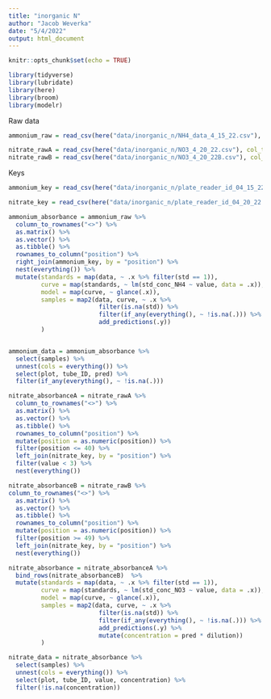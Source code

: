 ```yaml
---
title: "inorganic N"
author: "Jacob Weverka"
date: "5/4/2022"
output: html_document
---
```


```r
knitr::opts_chunk$set(echo = TRUE)

library(tidyverse)
library(lubridate)
library(here)
library(broom)
library(modelr)

```

Raw data
```r

ammonium_raw = read_csv(here("data/inorganic_n/NH4_data_4_15_22.csv"), col_types = cols())

nitrate_rawA = read_csv(here("data/inorganic_n/NO3_4_20_22.csv"), col_types = cols())
nitrate_rawB = read_csv(here("data/inorganic_n/NO3_4_20_22B.csv"), col_types = cols())


```


Keys
```r
ammonium_key = read_csv(here("data/inorganic_n/plate_reader_id_04_15_22.csv"), col_types = cols(position = "character"))

nitrate_key = read_csv(here("data/inorganic_n/plate_reader_id_04_20_22.csv"), col_types = cols())


```



```r
ammonium_absorbance = ammonium_raw %>% 
  column_to_rownames("<>") %>% 
  as.matrix() %>% 
  as.vector() %>% 
  as.tibble() %>% 
  rownames_to_column("position") %>% 
  right_join(ammonium_key, by = "position") %>% 
  nest(everything()) %>% 
  mutate(standards = map(data, ~ .x %>% filter(std == 1)),
         curve = map(standards, ~ lm(std_conc_NH4 ~ value, data = .x)),
         model = map(curve, ~ glance(.x)),
         samples = map2(data, curve, ~ .x %>% 
                         filter(is.na(std)) %>% 
                         filter(if_any(everything(), ~ !is.na(.))) %>% 
                         add_predictions(.y))
         )


ammonium_data = ammonium_absorbance %>% 
  select(samples) %>% 
  unnest(cols = everything()) %>% 
  select(plot, tube_ID, pred) %>% 
  filter(if_any(everything(), ~ !is.na(.)))

```



```r
nitrate_absorbanceA = nitrate_rawA %>% 
  column_to_rownames("<>") %>% 
  as.matrix() %>% 
  as.vector() %>% 
  as.tibble() %>% 
  rownames_to_column("position") %>% 
  mutate(position = as.numeric(position)) %>% 
  filter(position <= 40) %>% 
  left_join(nitrate_key, by = "position") %>% 
  filter(value < 3) %>% 
  nest(everything())

nitrate_absorbanceB = nitrate_rawB %>% 
column_to_rownames("<>") %>% 
  as.matrix() %>% 
  as.vector() %>% 
  as.tibble() %>% 
  rownames_to_column("position") %>% 
  mutate(position = as.numeric(position)) %>% 
  filter(position >= 49) %>% 
  left_join(nitrate_key, by = "position") %>% 
  nest(everything())

nitrate_absorbance = nitrate_absorbanceA %>% 
  bind_rows(nitrate_absorbanceB)  %>% 
  mutate(standards = map(data, ~ .x %>% filter(std == 1)),
         curve = map(standards, ~ lm(std_conc_NO3 ~ value, data = .x)),
         model = map(curve, ~ glance(.x)),
         samples = map2(data, curve, ~ .x %>% 
                         filter(is.na(std)) %>% 
                         filter(if_any(everything(), ~ !is.na(.))) %>% 
                         add_predictions(.y) %>% 
                         mutate(concentration = pred * dilution))
         )

nitrate_data = nitrate_absorbance %>% 
  select(samples) %>% 
  unnest(cols = everything()) %>% 
  select(plot, tube_ID, value, concentration) %>% 
  filter(!is.na(concentration))


```

